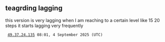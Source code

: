 == teagrding lagging ==

this version is very lagging when I am reaching to a certain level like 15 20 steps it starts lagging very frequently
  [[Special:Contributions/49.37.24.135|49.37.24.135]] 08:01, 4 September 2025 (UTC)